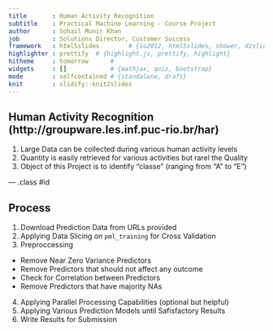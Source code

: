 ```yaml
---
title       : Human Activity Recognition
subtitle    : Practical Machine Learning - Course Project
author      : Sohail Munir Khan
job         : Solutions Director, Customer Success
framework   : html5slides        # {io2012, html5slides, shower, dzslides, ...}
highlighter : prettify  # {highlight.js, prettify, highlight}
hitheme     : tomorrow      # 
widgets     : []            # {mathjax, quiz, bootstrap}
mode        : selfcontained # {standalone, draft}
knit        : slidify::knit2slides
---
```


## Human Activity Recognition (http://groupware.les.inf.puc-rio.br/har)

1. Large Data can be collected during various human activity levels
2. Quantity is easily retrieved for various activities but rarel the Quality
3. Object of this Project is to identify "classe" (ranging from "A" to "E")

--- .class #id 

## Process

1. Download Prediction Data from URLs provided
2. Applying Data Slicing on `pml_training` for Cross Validation
3. Preproccessing
  + Remove Near Zero Variance Predictors
  + Remove Predictors that should not affect any outcome
  + Check for Correlation between Predictors
  + Remove Predictors that have majority NAs
4. Applying Parallel Processing Capabilities (optional but helpful)
5. Applying Various Prediction Models until Safisfactory Results
6. Write Results for Submission


